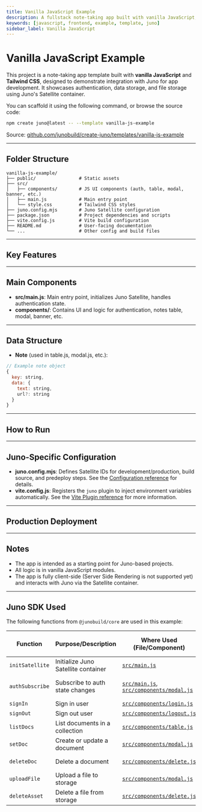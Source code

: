 ```yaml
---
title: Vanilla JavaScript Example
description: A fullstack note-taking app built with vanilla JavaScript, and Tailwind CSS using Juno for authentication, data, and file storage.
keywords: [javascript, frontend, example, template, juno]
sidebar_label: Vanilla JavaScript
---
```


# Vanilla JavaScript Example

This project is a note-taking app template built with **vanilla JavaScript** and **Tailwind CSS**, designed to demonstrate integration with Juno for app development. It showcases authentication, data storage, and file storage using Juno's Satellite container.

You can scaffold it using the following command, or browse the source code:

```bash
npm create juno@latest -- --template vanilla-js-example
```

Source: [github.com/junobuild/create-juno/templates/vanilla-js-example](https://github.com/junobuild/create-juno/tree/main/templates/vanilla-js-example)

---

## Folder Structure

```
vanilla-js-example/
├── public/                # Static assets
├── src/
│   ├── components/        # JS UI components (auth, table, modal, banner, etc.)
│   ├── main.js            # Main entry point
│   └── style.css          # Tailwind CSS styles
├── juno.config.mjs        # Juno Satellite configuration
├── package.json           # Project dependencies and scripts
├── vite.config.js         # Vite build configuration
├── README.md              # User-facing documentation
└── ...                    # Other config and build files
```

---

## Key Features


<KeyFeatures />

---

## Main Components

- **src/main.js**: Main entry point, initializes Juno Satellite, handles authentication state.
- **components/**: Contains UI and logic for authentication, notes table, modal, banner, etc.

---

## Data Structure

- **Note** (used in table.js, modal.js, etc.):

```js
// Example note object
{
  key: string,
  data: {
    text: string,
    url?: string
  }
}
```

---

## How to Run


<HowToStart />


<CreateSatellite config="juno.config.mjs" />


<HowToRun />

---

## Juno-Specific Configuration

- **juno.config.mjs**: Defines Satellite IDs for development/production, build source, and predeploy steps. See the [Configuration reference](../../reference/configuration.mdx) for details.
- **vite.config.js**: Registers the `juno` plugin to inject environment variables automatically. See the [Vite Plugin reference](../../reference/plugins.mdx#vite-plugin) for more information.

---

## Production Deployment


<ProdDeploy config="juno.config.mjs" />

---

## Notes

- The app is intended as a starting point for Juno-based projects.
- All logic is in vanilla JavaScript modules.
- The app is fully client-side (Server Side Rendering is not supported yet) and interacts with Juno via the Satellite container.

---

## Juno SDK Used

The following functions from `@junobuild/core` are used in this example:

| Function        | Purpose/Description                 | Where Used (File/Component)                                                                                                                                                                                                                        | Juno Docs/Source Reference                                                                    |
| --------------- | ----------------------------------- | -------------------------------------------------------------------------------------------------------------------------------------------------------------------------------------------------------------------------------------------------- | --------------------------------------------------------------------------------------------- |
| `initSatellite` | Initialize Juno Satellite container | [`src/main.js`](https://github.com/junobuild/create-juno/blob/main/templates/vanilla-js-example/src/main.js)                                                                                                                                       | [Initialization](../../setup-the-sdk#initialization)                                          |
| `authSubscribe` | Subscribe to auth state changes     | [`src/main.js`](https://github.com/junobuild/create-juno/blob/main/templates/vanilla-js-example/src/main.js), [`src/components/modal.js`](https://github.com/junobuild/create-juno/blob/main/templates/vanilla-js-example/src/components/modal.js) | [Listening to Auth Changes](../../build/authentication/development#listening-to-auth-changes) |
| `signIn`        | Sign in user                        | [`src/components/login.js`](https://github.com/junobuild/create-juno/blob/main/templates/vanilla-js-example/src/components/login.js)                                                                                                               | [Sign-in](../../build/authentication/development#sign-in)                                     |
| `signOut`       | Sign out user                       | [`src/components/logout.js`](https://github.com/junobuild/create-juno/blob/main/templates/vanilla-js-example/src/components/logout.js)                                                                                                             | [Sign-out](../../build/authentication/development#sign-out)                                   |
| `listDocs`      | List documents in a collection      | [`src/components/table.js`](https://github.com/junobuild/create-juno/blob/main/templates/vanilla-js-example/src/components/table.js)                                                                                                               | [List documents](../../build/datastore/development#list-documents)                            |
| `setDoc`        | Create or update a document         | [`src/components/modal.js`](https://github.com/junobuild/create-juno/blob/main/templates/vanilla-js-example/src/components/modal.js)                                                                                                               | [Add a document](../../build/datastore/development#add-a-document)                            |
| `deleteDoc`     | Delete a document                   | [`src/components/delete.js`](https://github.com/junobuild/create-juno/blob/main/templates/vanilla-js-example/src/components/delete.js)                                                                                                             | [Delete a document](../../build/datastore/development#delete-a-document)                      |
| `uploadFile`    | Upload a file to storage            | [`src/components/modal.js`](https://github.com/junobuild/create-juno/blob/main/templates/vanilla-js-example/src/components/modal.js)                                                                                                               | [Upload file](../../build/storage/development#upload-file)                                    |
| `deleteAsset`   | Delete a file from storage          | [`src/components/delete.js`](https://github.com/junobuild/create-juno/blob/main/templates/vanilla-js-example/src/components/delete.js)                                                                                                             | [Delete asset](../../build/storage/development#delete-asset)                                  |
